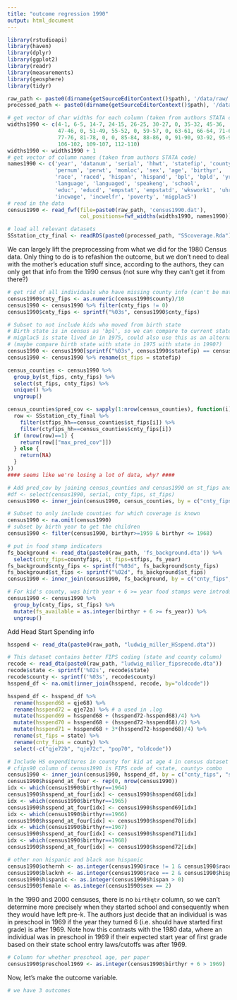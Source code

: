 ```yaml
---
title: "outcome regression 1990"
output: html_document
---
```


```r
library(rstudioapi)
library(haven)
library(dplyr)
library(ggplot2)
library(readr)
library(measurements)
library(geosphere)
library(tidyr)
```

```r
raw_path <- paste0(dirname(getSourceEditorContext()$path), '/data/raw/')
processed_path <- paste0(dirname(getSourceEditorContext()$path), '/data/processed/')

# get vector of char widths for each column (taken from authors STATA code)
widths1990 <- c(4-1, 6-5, 14-7, 24-15, 26-25, 30-27, 0, 35-32, 45-36, 
                47-46, 0, 51-49, 55-52, 0, 59-57, 0, 63-61, 66-64, 71-67, 75-72, 
                77-76, 81-78, 0, 0, 85-84, 88-86, 0, 91-90, 93-92, 95-94, 101-96, 
                106-102, 109-107, 112-110)
widths1990 <- widths1990 + 1
# get vector of column names (taken from authors STATA code)
names1990 <- c('year', 'datanum', 'serial', 'hhwt', 'statefip', 'county', 'gq', 
               'pernum', 'perwt', 'momloc', 'sex', 'age', 'birthyr', 
               'race', 'raced', 'hispan', 'hispand', 'bpl', 'bpld', 'yrimmig', 
               'language', 'languaged', 'speakeng', 'school', 
               'educ', 'educd', 'empstat', 'empstatd', 'wkswork1', 'uhrswork', 
               'incwage', 'incwelfr', 'poverty', 'migplac5')
# read in the data
census1990 <- read_fwf(file=paste0(raw_path, 'census1990.dat'), 
                       col_positions=fwf_widths(widths1990, names1990))

# load all relevant datasets
SSstation_cty_final <- readRDS(paste0(processed_path, "SScoverage.Rda"))
```
We can largely lift the preprocessing from what we did for the 1980 Census data.
Only thing to do is to refashion the outcome, but we don't need to deal with
the mother's education stuff since, according to the authors, they can only
get that info from the 1990 census (not sure why they can't get it from there?)

```r
# get rid of all individuals who have missing county info (can't be matched to a coverage)
census1990$cnty_fips <- as.numeric(census1990$county)/10
census1990 <- census1990 %>% filter(cnty_fips != 0)
census1990$cnty_fips <- sprintf("%03s", census1990$cnty_fips)

# Subset to not include kids who moved from birth state
# Birth state is in census as 'bpl', so we can compare to current state to see if they moved.
# migplac5 is state lived in in 1975, could also use this as an alternative to what the paper did
# (maybe compare birth state with state in 1975 with state in 1990?)
census1990 <- census1990[sprintf("%03s", census1990$statefip) == census1990$bpl,]
census1990 <- census1990 %>% rename(st_fips = statefip)
```

```r
census_counties <- census1990 %>% 
  group_by(st_fips, cnty_fips) %>%
  select(st_fips, cnty_fips) %>%
  unique() %>% 
  ungroup()

census_counties$pred_cov <- sapply(1:nrow(census_counties), function(i) {
  row <- SSstation_cty_final %>%
    filter(stfips_hh==census_counties$st_fips[i]) %>%
    filter(ctyfips_hh==census_counties$cnty_fips[i])
  if (nrow(row)==1) {
    return(row[["max_pred_cov"]])
  } else {
    return(NA)
  }
})
#### seems like we're losing a lot of data, why? ####

# Add pred_cov by joining census_counties and census1990 on st_fips and cnty_fips
#df <- select(census1990, serial, cnty_fips, st_fips)
census1990 <- inner_join(census1990, census_counties, by = c("cnty_fips", "st_fips"))

# Subset to only include counties for which coverage is known
census1990 <- na.omit(census1990)
# subset by birth year to get the children
census1990 <- filter(census1990, birthyr>=1959 & birthyr <= 1968)

```

```r
# put in food stamp indicators
fs_background <- read_dta(paste0(raw_path, 'fs_background.dta')) %>% 
  select(cnty_fips=countyfips, st_fips=stfips, fs_year)
fs_background$cnty_fips <- sprintf("%03d", fs_background$cnty_fips)
fs_background$st_fips <- sprintf("%02d", fs_background$st_fips)
census1990 <- inner_join(census1990, fs_background, by = c("cnty_fips", "st_fips"))

# For kid's county, was birth year + 6 >= year food stamps were introduced
census1990 <- census1990 %>% 
  group_by(cnty_fips, st_fips) %>% 
  mutate(fs_available = as.integer(birthyr + 6 >= fs_year)) %>%
  ungroup()
```

Add Head Start Spending info

```r
hsspend <- read_dta(paste0(raw_path, "ludwig_miller_HSspend.dta"))

# This dataset contains better FIPS coding (state and county column)
recode <- read_dta(paste0(raw_path, "ludwig_miller_fipsrecode.dta"))
recode$state <- sprintf('%02s', recode$state)
recode$county <- sprintf('%03s', recode$county)
hsspend_df <- na.omit(inner_join(hsspend, recode, by="oldcode"))

hsspend_df <- hsspend_df %>%
  rename(hsspend68 = qje68) %>%
  rename(hsspend72 = qje72a) %>% # a used in .log
  mutate(hsspend69 = hsspend68 + (hsspend72-hsspend68)/4) %>%
  mutate(hsspend70 = hsspend68 + (hsspend72-hsspend68)/2) %>%
  mutate(hsspend71 = hsspend68 + 3*(hsspend72-hsspend68)/4) %>%
  rename(st_fips = state) %>%
  rename(cnty_fips = county) %>%
  select(-c("qje72b", "qje72c", "pop70", "oldcode"))

# Include HS expenditures in county for kid at age 4 in census dataset
# cfips90 column of census1990 is FIPS code of <state, county> combo
census1990 <- inner_join(census1990, hsspend_df, by = c("cnty_fips", "st_fips"))
census1990$hsspend_at_four <- rep(0, nrow(census1990))
idx <- which(census1990$birthyr==1964)
census1990$hsspend_at_four[idx] <- census1990$hsspend68[idx]
idx <- which(census1990$birthyr==1965)
census1990$hsspend_at_four[idx] <- census1990$hsspend69[idx]
idx <- which(census1990$birthyr==1966)
census1990$hsspend_at_four[idx] <- census1990$hsspend70[idx]
idx <- which(census1990$birthyr==1967)
census1990$hsspend_at_four[idx] <- census1990$hsspend71[idx]
idx <- which(census1990$birthyr==1968)
census1990$hsspend_at_four[idx] <- census1990$hsspend72[idx]
```

```r
# other non hispanic and black non hispanic
census1990$othernh <- as.integer(census1990$race != 1 & census1990$race != 0 & census1990$hispan == 0)
census1990$blacknh <- as.integer(census1990$race == 2 & census1990$hispan == 0)
census1990$hispanic <- as.integer(census1990$hispan > 0)
census1990$female <- as.integer(census1990$sex == 2)
```

In the 1990 and 2000 censuses, there is no `birthqtr` column, so we can't determine
more precisely when they started school and consequently when they would have left pre-k.
The authors just decide that an individual is was in preschool in 1969 if the year
they turned 6 (i.e. should have started first grade) is after 1969. Note how this
contrasts with the 1980 data, where an individual was in preschool in 1969 if their
expected start year of first grade based on their state school entry laws/cutoffs
was after 1969. 

```r
# Column for whether preschool age, per paper
census1990$preschool1969 <- as.integer(census1990$birthyr + 6 > 1969)
```

Now, let's make the outcome variable.

```r
# we have 3 outcomes 
```


